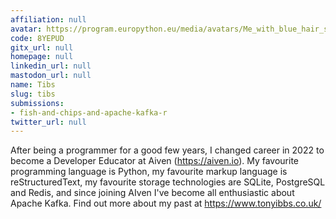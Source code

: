```yaml
---
affiliation: null
avatar: https://program.europython.eu/media/avatars/Me_with_blue_hair_square_small_4jcogEt.jpg
code: 8YEPUD
gitx_url: null
homepage: null
linkedin_url: null
mastodon_url: null
name: Tibs
slug: tibs
submissions:
- fish-and-chips-and-apache-kafka-r
twitter_url: null
---
```


After being a programmer for a good few years, I changed career in 2022 to become a Developer Educator at Aiven (https://aiven.io). My favourite programming language is Python, my favourite markup language is reStructuredText, my favourite storage technologies are SQLite, PostgreSQL and Redis, and since joining AIven I've become all enthusiastic about Apache Kafka.
Find out more about my past at https://www.tonyibbs.co.uk/